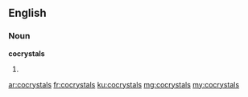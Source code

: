 ==English==

===Noun===
'''cocrystals'''

# {{plural of|cocrystal}}

[[ar:cocrystals]]
[[fr:cocrystals]]
[[ku:cocrystals]]
[[mg:cocrystals]]
[[my:cocrystals]]
